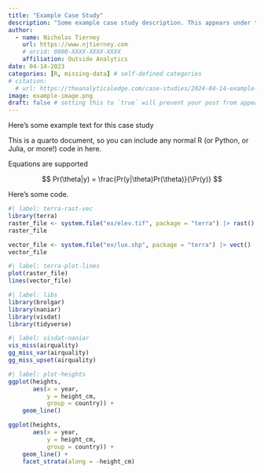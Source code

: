```yaml
---
title: "Example Case Study"
description: "Some example case study description. This appears under the title, and is also on the listings page."
author:
  - name: Nicholas Tierney
    url: https://www.njtierney.com
    # orcid: 0000-XXXX-XXXX-XXXX
    affiliation: Outside Analytics
date: 04-14-2023
categories: [R, missing-data] # self-defined categories
# citation: 
  # url: https://theanalyticaledge.com/case-studies/2024-04-14-example-case-study/ 
image: example-image.png
draft: false # setting this to `true` will prevent your post from appearing on your listing page until you're ready!
---
```


Here's some example text for this case study

This is a quarto document, so you can include any normal R (or Python, or Julia, or more!) code in here.

Equations are supported

$$
Pr(\theta|y) = \frac{Pr(y|\theta)Pr(\theta)}{\Pr(y)}
$$

Here's some code.

```r
#| label: terra-rast-vec
library(terra)
raster_file <- system.file("ex/elev.tif", package = "terra") |> rast()
raster_file

vector_file <- system.file("ex/lux.shp", package = "terra") |> vect()
vector_file

```

```r
#| label: terra-plot-lines
plot(raster_file)
lines(vector_file)

```

```r
#| label: libs
library(brolgar)
library(naniar)
library(visdat)
library(tidyverse)

```

```r
#| label: visdat-naniar
vis_miss(airquality)
gg_miss_var(airquality)
gg_miss_upset(airquality)

```

```r
#| label: plot-heights
ggplot(heights,
       aes(x = year,
           y = height_cm,
           group = country)) + 
    geom_line()

ggplot(heights,
       aes(x = year,
           y = height_cm,
           group = country)) + 
    geom_line() +
    facet_strata(along = -height_cm)
```
